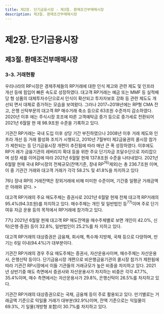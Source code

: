 ```yaml
---
title: 제2장. 단기금융시장 - 제3절. 환매조건부매매시장
description: 제3절. 환매조건부매매시장
---
```


# 제2장. 단기금융시장

## 제3절. 환매조건부매매시장

### 3-3. 거래현황

우리나라의 RP시장은 경제주체들의 RP거래에 대한 인식 제고와 관련 제도 및 인프라
개선 등에 힘입어 빠른 속도로 성장하였다. 대고객 RP거래는 예금 또는 MMF 등 실적배당
형 상품의 대체투자수단으로서 인식이 확산되고 투자자보호 강화 등 관련 제도도 개선되
면서 대체로 증가하는 모습을 보여왔다. 그러나 2017~2018년에는 RP형 CMA 잔고, 은행
신탁부문의 대고객 RP 매수거래 축소 등으로 63조원 수준까지 감소하였다. 2020년 이후
에는 주식시장 호조에 따른 고객예탁금 증가 등으로 증가세로 전환되어 2021년 6월말 현
재 98.9조원 수준을 기록하고 있다.

기관간 RP거래는 국내 도입 이후 상당 기간 부진하였으나 2008년 이후 거래 제도와 인
프라 개선 등 거래 활성화 조치가 시행되고, 2010년 7월부터 제2금융권의 콜시장 참가가
제한되는 등 단기금융시장 개편이 추진됨에 따라 매년 큰 폭 성장하였다. 이후에도 RP거
래가 금융기관의 레버리지 확대 등을 위한 주요 단기자금 조달수단으로 자리잡으며 성장
세를 이어감에 따라 2021년 6월말 현재 137.8조원 수준을 나타내었다.
2021년 6월말 현재 국내 RP시장의 전체규모(잔액기준, 장내 RP$^{76)}$제외)는 총 236.7조원
이며, 이 중 기관간 거래와 대고객 거래가 각각 58.2% 및 41.8%을 차지하고 있다 

<GCenterImg src ="/fm/2-8.png" caption="그림2-8.RP거래 규모"/>

<GComment>
76\) 장내 RP의 거래잔액은 장외거래에 비해 미미한 수준이며, 기간중 일평균 거래금액은 아래와 같다.
> <GCenterImg src ="/fm/76).png" />
</GComment>

대고객 RP거래의 주요 매도주체는 증권사로 2021년 6월말 현재 전체 대고객 RP거래의
95.4%(94.3조원)를 차지하고 있다. 매수주체는 개인 및 일반법인 등$^{77)}$이며 주로 단기 여유
자금 운용 등의 목적에서 RP거래에 참가하고 있다.

<GCenterImg src ="/fm/T2-8.png" caption="표2-8.취급기간별 대고객 RP거래 규모"/>

<GComment>
77\) 2021년 6월말 현재 대고객 RP 매도잔액을 매수주체별로 보면 개인이 42.0%, 신탁(은행·증권) 등이 32.8%, 일반법인이 25.2%를 차
지하고 있다.

</GComment>

대고객 RP거래의 대상증권은 금융채, 회사채, 특수채·지방채, 국채 등으로 다양하며, 만
기는 6일 이내(94.4%)가 대부분이다.

<GCenterImg src ="/fm/2-9.png" caption="그림2-9. 대고객 RP거래의 담보증권별·만기별 비중"/>

기관간 RP거래의 경우 주요 매도주체는 증권사, 자산운용사이며, 매수주체는 자산운용
사, 은행신탁 등이다. 단기금융시장 개편으로 비은행금융기관의 콜시장 참가가 제한됨에
따라 기관간 RP시장에서 이들 기관들의 거래규모가 높은 비중을 차지하고 있다. 2021년
상반기중 매도 측면에서 증권사와 자산운용사가 차지하는 비중은 각각 47.7%, 35.4%이며,
매수 측면에서는 자산운용사가 29.8%, 은행신탁이 26.5%를 차지하고 있다.

<GCenterImg src ="/fm/t2-9.png" caption="표2-9. 시장참가자별 기관간 RP거래 규모"/>

기관간 RP거래의 대상증권으로는 국채, 금융채 등이 주로 활용되고 있다. 만기별로는 거
래금액 기준으로 익일물 거래가 대부분(92.9%)이며, 잔액 기준으로는 익일물이 69.3%, 기
일물(개방형 포함)이 30.7%를 차지하고 있다.

<GCenterImg src ="/fm/2-10.png" caption="그림2-10. 기관간 RP거래의 담보증권별·만기별 비중"/>

